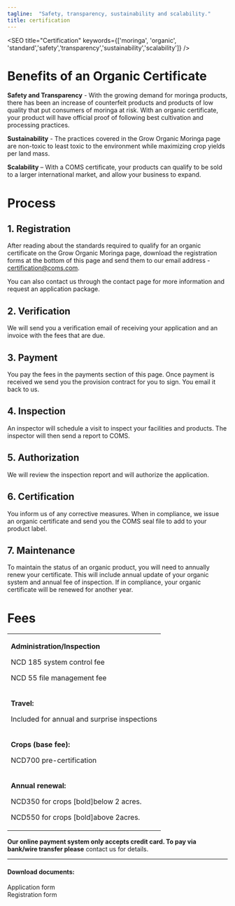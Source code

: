 ```yaml
---
tagline:  "Safety, transparency, sustainability and scalability."
title: certification
---
```



<SEO title="Certification" keywords={['moringa', 'organic', 'standard','safety','transparency','sustainability','scalability']} />

# Benefits of an Organic Certificate

**Safety and Transparency** - With the growing demand for moringa products, there has been an increase of counterfeit products and products of low quality that put consumers of moringa at risk. With an organic certificate, your product will have official proof of following 
best cultivation and processing practices. 

**Sustainability** - The practices covered in the Grow Organic Moringa  page are non-toxic to 
least toxic to the environment while maximizing crop yields per land mass.

**Scalability** – With a COMS certificate, your products can qualify to be sold to a larger international market, and allow your business to expand.


# Process

## 1. Registration

After reading about the standards required to qualify for an organic certificate on the <Link to="/cultivation">Grow Organic Moringa</Link> page, download the <Link to="/certification">registration forms</Link> at the bottom of this page and send them to our email address - <a href="emailto:certification@coms.com">certification@coms.com.</a>

You can also contact us through the contact page for more information and request an <Link to="/contact">application package</Link>.

## 2. Verification

We will send you a verification email of receiving your application and an invoice with the fees that are due. 

## 3. Payment

You pay the fees in the payments section of this page. Once payment is received we send you the provision  contract for you to sign. 
You email it back to us.

## 4. Inspection

An inspector will schedule a visit to inspect your facilities and products. The inspector will then send a report to COMS.

## 5. Authorization

We will review the inspection report and will authorize the application.

## 6. Certification

You inform us of any corrective measures. When in compliance, we issue an organic certificate and send you the COMS seal file to add to your product label.

## 7. Maintenance

To maintain the status of an organic product, you will need to annually renew your certificate.  This will include annual update of your organic system and annual fee of inspection. If in compliance, your organic certificate will be renewed for another year.

# Fees

<table>
    <tr>
        <td>
        <p><b>Administration/Inspection</b></p>
        <p>NCD 185 system control fee</p>
        <p>NCD 55 file management fee</p>
        </td>
    </tr>
    <tr>
        <td>
        <p><b>Travel:</b></p>
        <p>Included for annual and surprise inspections</p>        
        </td>
    </tr>
    <tr>
        <td>
        <p><b>Crops (base fee):</b></p>
        <p>NCD700 pre-certification</p>        
        </td>
    </tr>
    <tr>
        <td>
        <p><b>Annual renewal:</b></p>
        <p>NCD350 for crops [bold]below 2 acres.</p>
        <p>NCD550 for crops [bold]above 2acres.</p>        
        </td>
    </tr>
</table>


**Our online payment system only accepts credit card. To pay via bank/wire transfer please** <Link to="/contact">contact us for details</Link>. 

* * *
<ItemSelectionForm />

<div style={{ marginTop: 100, paddingTop:20, paddingBottom: 20}}>
<h4>Download documents:</h4>
<Link>Application form</Link> <br />
<Link>Registration form</Link>
</div>